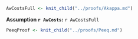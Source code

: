 ```r
AwCostsFull <- knit_child("../proofs/Akappa.md")
```

**Assumption `r AwCosts`:** `r AwCostsFull`

```r
PeeqProof <- knit_child("../proofs/Peeq.md")
```
